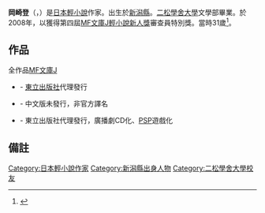 {{Japanese|japanese=おかざき 登（岡崎 登）|kana=おかざき のぼる|romaji=Okazaki Noboru}}
'''岡崎登'''（{{lang-ja|おかざき登}}，{{bd|1976年|12月25日}}）是[[日本|日本]][[輕小說|輕小說]]作家。出生於[[新潟縣|新潟縣]]。[[二松學舍大學|二松學舍大學]]文學部畢業。於2008年，以{{Nihongo|《[[我倆開始征服世界|我倆開始征服世界]]》|二人で始める世界征服}}獲得第四屆[[MF文庫J輕小說新人獎|MF文庫J輕小說新人獎]]審查員特別獎。當時31歲<ref>[http://www.mediafactory.co.jp/bunkoj/rookie/ann04 {{Wayback|url=http://www.mediafactory.co.jp/bunkoj/rookie/ann04 |date=20120321013725 }} {{Wayback|url=http://www.mediafactory.co.jp/bunkoj/rookie/ann04 |date=20120321013725 }} {{Wayback|url=http://www.mediafactory.co.jp/bunkoj/rookie/ann04 |date=20120321013725 }} {{Wayback|url=http://www.mediafactory.co.jp/bunkoj/rookie/ann04 |date=20120321013725 }} {{lang|ja|第4回 MF文庫Jライトノベル新人賞}}] {{ja}}</ref>。

==作品==
全作品[[MF文庫J|MF文庫J]]
*{{Nihongo|[[我倆開始征服世界|我倆開始征服世界]]|二人で始める世界征服}} - [[東立出版社|東立出版社]]代理發行 
*{{Nihongo|[[圖書館迷宮與斷章的公主|圖書館迷宮與斷章的公主]]|図書館迷宮と断章の姫君}} - 中文版未發行，非官方譯名
*{{Nihongo|[[這間教室被不回家社占領了|這間教室被不回家社占領了]]|この部室は帰宅しない部が占拠しました。}} - 東立出版社代理發行，廣播劇CD化、[[PlayStation_Portable|PSP]]遊戲化

==備註==
{{Reflist}}

{{Authority control}}
{{DEFAULTSORT:Okazaki Noboru}}
[[Category:日本輕小說作家|Category:日本輕小說作家]]
[[Category:新潟縣出身人物|Category:新潟縣出身人物]]
[[Category:二松學舍大學校友|Category:二松學舍大學校友]]